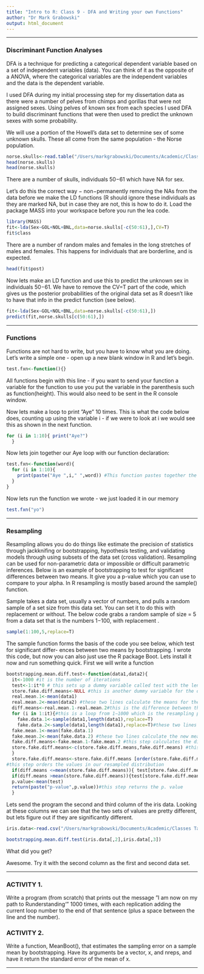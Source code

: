 ```yaml
---
title: "Intro to R: Class 9 - DFA and Writing your own Functions"
author: "Dr Mark Grabowski"
output: html_document
---
```


---

### Discriminant Function Analyses
DFA is a technique for predicting a categorical dependent variable based on a set of independent variables (data). You can think of it as the opposite of a ANOVA, where the categorical variables are the independent variables and the data is the dependent variable.  

I used DFA during my initial processing step for my dissertation data as there were a number of pelves from chimps and gorillas that were not assigned sexes. Using pelves of known sex from each species I used DFA to build discriminant functions that were then used to predict the unknown sexes with some probability.  

We will use a portion of the Howell’s data set to determine sex of some unknown skulls. These all come from the same population - the Norse population.
```r
norse.skulls<-read.table("/Users/markgrabowski/Documents/Academic/Classes Taught/LJMU Classes/2021/Spring/7107NATSCI - R Classes/Online R Classes/Class 9/Data/Howells Subsample Norse DFA.csv",sep=",", header=T)
head(norse.skulls)
head(norse.skulls)
```
There are a number of skulls, individuals 50−61 which have NA for sex.   

Let’s do this the correct way − non−permanently removing the NAs from the data before we make the LD functions (R should ignore these individuals as they are marked NA, but in case they are not, this is how to do it. Load the package MASS into your workspace before you run the lea code.
```r
library(MASS)
fit<-lda(Sex~GOL+NOL+BNL,data=norse.skulls[-c(50:61),],CV=T)
fit$class
```

There are a number of random males and females in the long stretches of males and females. This happens for individuals that are borderline, and is expected.
```r
head(fit$post)
```

Now lets make an LD function and use this to predict the unknown sex in individuals 50−61. We have to remove the CV=T part of the code, which gives us the posterior probabilities of the original data set as R doesn’t like to have that info in the predict function (see below).
```r
fit<-lda(Sex~GOL+NOL+BNL,data=norse.skulls[-c(50:61),])
predict(fit,norse.skulls[c(50:61),])
```

---

### Functions
Functions are not hard to write, but you have to know what you are doing. Let’s write a simple
one - open up a new blank window in R and let’s begin.  
```r
test.fxn<-function(){}
```
All functions begin with this line - if you want to send your function a variable for the function to use you put the variable in the parenthesis such as function(height). This would also need to be sent in the R console window.

Now lets make a loop to print ”Aye” 10 times. This is what the code below does, counting up using the variable i - if we were to look at i we would see this as shown in the next function.

```r
for (i in 1:10){ print("Aye?")
  }

```
Now lets join together our Aye loop with our function declaration:
```r
test.fxn<-function(word){
  for (i in 1:10){
    print(paste("Aye ",i," ",word)) #This function pastes together the word ”Aye” and the variable that is counting up.
  }
}

```
Now lets run the function we wrote - we just loaded it in our memory
```r
test.fxn("yo")
```

---

### Resampling
Resampling allows you do do things like estimate the precision of statistics through jackknifing or bootstrapping, hypothesis testing, and validating models through using subsets of the data set (cross validation). Resampling can be used for non-parametric data or impossible or difficult parametric inferences. Below is an example of bootstrapping to test for significant differences between two means. It give you a p-value which you can use to compare to your alpha. In R resampling is mostly based around the sample() function.  

Sample takes a data set, usually a vector of numbers, and pulls a random sample of a set size from this data set. You can set it to do this with replacement or without. The below code grabs a random sample of size = 5 from a data set that is the numbers 1−100, with replacement .
```r
sample(1:100,5,replace=T)
```
The sample function forms the basis of the code you see below, which test for significant differ- ences between two means by bootstrapping. I wrote this code, but now you can also just use the R package Boot. Lets install it now and run something quick. First we will write a function
```r
bootstrapping.mean.diff.test<-function(data1,data2){
  it<-1000 #it is the number of iterations
  test<-1:it*0 # this sets up a dummy variable called test with the length equal to the number of iterations and of all zeros
  store.fake.diff.means<-NULL #this is another dummy variable for the distribution of the difference between the two fake (resampled) means.
  real.mean.1<-mean(data1)
  real.mean.2<-mean(data2) #these two lines calculate the means for the two columns (the real data)
  diff.means<-real.mean.1-real.mean.2#this is the difference between the means of the real data
  for (i in 1:it){#this is a loop from 1−1000 which is the resampling procedure
    fake.data.1<-sample(data1,length(data1),replace=T)
    fake.data.2<-sample(data1,length(data1),replace=T)#these two lines sample from the original   data with replacement of a length of the original data
  fake.mean.1<-mean(fake.data.1)
  fake.mean.2<-mean(fake.data.2) #these two lines calculate the new means on the resampled data
  fake.diff.means<-fake.mean.1-fake.mean.2 #this step calculates the difference between the two resampled means
  store.fake.diff.means<-c(store.fake.diff.means,fake.diff.means) #this stores the new resampled difference into our dummy variable by adding to the values already there and then the loop is ready to repeat.
  }
  store.fake.diff.means<-store.fake.diff.means [order(store.fake.diff.means)]
#this step orders the values in our resampled distribution
  if(diff.means <=mean(store.fake.diff.means)){ test[store.fake.diff.means <=diff.means]<-1} #in this and the following step we are comparing the true difference between means to the mean of the resampled distribution . if the true mean is less (above) , we determine how many of the resampled means are less than the true mean − taking the mean of this value gives the p−value for the statistic. the opposite procedure is below
  if(diff.means >mean(store.fake.diff.means)){test[store.fake.diff.means >=diff.means]<-1}
  p.value<-mean(test)
  return(paste("p-value",p.value))#this step returns the p. value
  }
```
Lets send the program the second and third column of the iris data. Looking at these columns we can see that the two sets of values are pretty different, but lets figure out if they are significantly different.
```r

iris.data<-read.csv("/Users/markgrabowski/Documents/Academic/Classes Taught/LJMU Classes/2021/Spring/7107NATSCI - R Classes/Online R Classes/Classes 3 and 4/Data/Iris_Data_Set.csv",header=T)

bootstrapping.mean.diff.test(iris.data[,2],iris.data[,3])
```
What did you get?

Awesome. Try it with the second column as the first and second data set.

---

### ACTIVITY 1. 
Write a program (from scratch) that prints out the message ”I am now on my path to Runderstanding‘” 1000 times, with each replication adding the current loop number to the end of that sentence (plus a space between the line and the number).

### ACTIVITY 2.
Write a function, MeanBoot(), that estimates the sampling error on a sample mean by bootstrapping. Have its arguments be a vector, x, and nreps, and have it return the standard error of the mean of x.

---
